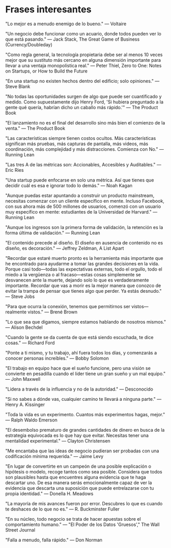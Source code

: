 # Frases interesantes

"Lo mejor es a menudo enemigo de lo bueno." — Voltaire

"Un negocio debe funcionar como un acuario, donde todos pueden ver lo que está pasando." — Jack Stack, The Great Game of Business (Currency/Doubleday)

"Como regla general, la tecnología propietaria debe ser al menos 10 veces mejor que su sustituto más cercano en alguna dimensión importante para llevar a una ventaja monopolística real." — Peter Thiel, Zero to One: Notes on Startups, or How to Build the Future

"En una startup no existen hechos dentro del edificio; solo opiniones." — Steve Blank

"No todas las oportunidades surgen de algo que puede ser cuantificado y medido. Como supuestamente dijo Henry Ford, 'Si hubiera preguntado a la gente qué quería, habrían dicho un caballo más rápido.'" — The Product Book

"El lanzamiento no es el final del desarrollo sino más bien el comienzo de la venta." — The Product Book

"Las características siempre tienen costos ocultos. Más características significan más pruebas, más capturas de pantalla, más videos, más coordinación, más complejidad y más distracciones. Comienza con No." — Running Lean

"Las tres A de las métricas son: Accionables, Accesibles y Auditables." — Eric Ries

"Una startup puede enfocarse en solo una métrica. Así que tienes que decidir cuál es esa e ignorar todo lo demás." — Noah Kagan

"Aunque puedas estar apuntando a construir un producto mainstream, necesitas comenzar con un cliente específico en mente. Incluso Facebook, con sus ahora más de 500 millones de usuarios, comenzó con un usuario muy específico en mente: estudiantes de la Universidad de Harvard." — Running Lean

"Aunque los ingresos son la primera forma de validación, la retención es la forma última de validación." — Running Lean

"El contenido precede al diseño. El diseño en ausencia de contenido no es diseño, es decoración." — Jeffrey Zeldman, A List Apart

"Recordar que estaré muerto pronto es la herramienta más importante que he encontrado para ayudarme a tomar las grandes decisiones en la vida. Porque casi todo—todas las expectativas externas, todo el orgullo, todo el miedo a la vergüenza o al fracaso—estas cosas simplemente se desvanecen ante la muerte, dejando solo lo que es verdaderamente importante. Recordar que vas a morir es la mejor manera que conozco de evitar la trampa de pensar que tienes algo que perder. Ya estás desnudo." — Steve Jobs

"Para que ocurra la conexión, tenemos que permitirnos ser vistos—realmente vistos." — Brené Brown

"Lo que sea que digamos, siempre estamos hablando de nosotros mismos." — Alison Bechdel

"Cuando la gente se da cuenta de que está siendo escuchada, te dice cosas." — Richard Ford

"Ponte a ti mismo, y tu trabajo, ahí fuera todos los días, y comenzarás a conocer personas increíbles." — Bobby Solomon

"El trabajo en equipo hace que el sueño funcione, pero una visión se convierte en pesadilla cuando el líder tiene un gran sueño y un mal equipo." — John Maxwell

"Lidera a través de la influencia y no de la autoridad." — Desconocido

"Si no sabes a dónde vas, cualquier camino te llevará a ninguna parte." — Henry A. Kissinger

"Toda la vida es un experimento. Cuantos más experimentos hagas, mejor." — Ralph Waldo Emerson

"El desembolso prematuro de grandes cantidades de dinero en busca de la estrategia equivocada es lo que hay que evitar. Necesitas tener una mentalidad experimental." — Clayton Christensen

"Me encantaba que las ideas de negocio pudieran ser probadas con una codificación mínima requerida." — Jaime Levy

"En lugar de convertirte en un campeón de una posible explicación o hipótesis o modelo, recoge tantos como sea posible. Considera que todos son plausibles hasta que encuentres alguna evidencia que te haga descartar uno. De esa manera serás emocionalmente capaz de ver la evidencia que descarta una suposición que puede entrelazarse con tu propia identidad." — Donella H. Meadows

"La mayoría de mis avances fueron por error. Descubres lo que es cuando te deshaces de lo que no es." — R. Buckminster Fuller

"En su núcleo, todo negocio se trata de hacer apuestas sobre el comportamiento humano." — "El Poder de los Datos 'Gruesos'," The Wall Street Journal

"Falla a menudo, falla rápido." — Don Norman
